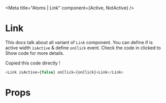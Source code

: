 

<Meta title="Atoms | Link" component={Active, NotActive} />

# Link

This docs talk about all variant of `Link` component.  You can define if is active width `isActive`  & define `onClick` event.
Check the code in clicked to Show code for more details. 

<Preview>
  <Story name="Active">
    <Active/>
  </Story>
</Preview>

<Preview>
  <Story name="Not Active">
    <NotActive/>
  </Story>
</Preview>

Copied this code directly !

  ```javascript
  <Link isActive={false} onClick={onClick}>Link</Link>
  ```

# Props

<Props of={Link} />